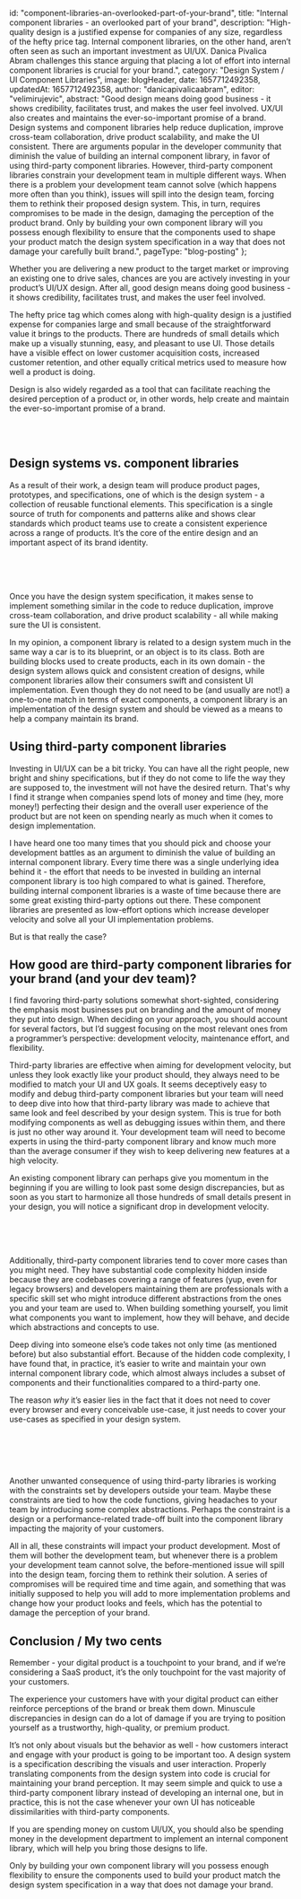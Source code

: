 
  id: "component-libraries-an-overlooked-part-of-your-brand",
  title: "Internal component libraries - an overlooked part of your brand",
  description:
    "High-quality design is a justified expense for companies of any size, regardless of the hefty price tag. Internal component libraries, on the other hand, aren’t often seen as such an important investment as UI/UX. Danica Pivalica Abram challenges this stance arguing that placing a lot of effort into internal component libraries is crucial for your brand.",
  category: "Design System / UI Component Libraries",
  image: blogHeader,
  date: 1657712492358,
  updatedAt: 1657712492358,
  author: "danicapivalicaabram",
  editor: "velimirujevic",
  abstract:
    "Good design means doing good business - it shows credibility, facilitates trust, and makes the user feel involved. UX/UI also creates and maintains the ever-so-important promise of a brand. Design systems and component libraries help reduce duplication, improve cross-team collaboration, drive product scalability, and make the UI consistent. There are arguments popular in the developer community that diminish the value of building an internal component library, in favor of using third-party component libraries. However, third-party component libraries constrain your development team in multiple different ways. When there is a problem your development team cannot solve (which happens more often than you think), issues will spill into the design team, forcing them to rethink their proposed design system. This, in turn, requires compromises to be made in the design, damaging the perception of the product brand. Only by building your own component library will you possess enough flexibility to ensure that the components used to shape your product match the design system specification in a way that does not damage your carefully built brand.",
  pageType: "blog-posting"
};

Whether you are delivering a new product to the target market or improving an existing one to drive sales, chances are you are actively investing in your product’s UI/UX design. After all, good design means doing good business - it shows credibility, facilitates trust, and makes the user feel involved.

The hefty price tag which comes along with high-quality design is a justified expense for companies large and small because of the straightforward value it brings to the products. There are hundreds of small details which make up a visually stunning, easy, and pleasant to use UI. Those details have a visible effect on lower customer acquisition costs, increased customer retention, and other equally critical metrics used to measure how well a product is doing.

Design is also widely regarded as a tool that can facilitate reaching the desired perception of a product or, in other words, help create and maintain the ever-so-important promise of a brand.

<ContentTable tocData={props.toc} />

<br />
<br />

## Design systems vs. component libraries

As a result of their work, a design team will produce product pages, prototypes, and specifications, one of which is the design system - a collection of reusable functional elements. This specification is a single source of truth for components and patterns alike and shows clear standards which product teams use to create a consistent experience across a range of products. It’s the core of the entire design and an important aspect of its brand identity.

<br/>

<ResponsiveImage src={DesignSystemOnMac} alt="An iMac displaying a design system on the screen" />
<br/>
<br/>

Once you have the design system specification, it makes sense to implement something similar in the code to reduce duplication, improve cross-team collaboration, and drive product scalability - all while making sure the UI is consistent.

In my opinion, a component library is related to a design system much in the same way a car is to its blueprint, or an object is to its class. Both are building blocks used to create products, each in its own domain - the design system allows quick and consistent creation of designs, while component libraries allow their consumers swift and consistent UI implementation. Even though they do not need to be (and usually are not!) a one-to-one match in terms of exact components, a component library is an implementation of the design system and should be viewed as a means to help a company maintain its brand.

## Using third-party component libraries

Investing in UI/UX can be a bit tricky. You can have all the right people, new bright and shiny specifications, but if they do not come to life the way they are supposed to, the investment will not have the desired return. That's why I find it strange when companies spend lots of money and time (hey, more money!) perfecting their design and the overall user experience of the product but are not keen on spending nearly as much when it comes to design implementation.

I have heard one too many times that you should pick and choose your development battles as an argument to diminish the value of building an internal component library. Every time there was a single underlying idea behind it - the effort that needs to be invested in building an internal component library is too high compared to what is gained. Therefore, building internal component libraries is a waste of time because there are some great existing third-party options out there. These component libraries are presented as low-effort options which increase developer velocity and solve all your UI implementation problems.

But is that really the case?

## How good are third-party component libraries for your brand (and your dev team)?

I find favoring third-party solutions somewhat short-sighted, considering the emphasis most businesses put on branding and the amount of money they put into design. When deciding on your approach, you should account for several factors, but I’d suggest focusing on the most relevant ones from a programmer’s perspective: development velocity, maintenance effort, and flexibility.

Third-party libraries are effective when aiming for development velocity, but unless they look exactly like your product should, they always need to be modified to match your UI and UX goals. It seems deceptively easy to modify and debug third-party component libraries but your team will need to deep dive into how that third-party library was made to achieve that same look and feel described by your design system. This is true for both modifying components as well as debugging issues within them, and there is just no other way around it. Your development team will need to become experts in using the third-party component library and know much more than the average consumer if they wish to keep delivering new features at a high velocity.

An existing component library can perhaps give you momentum in the beginning if you are willing to look past some design discrepancies, but as soon as you start to harmonize all those hundreds of small details present in your design, you will notice a significant drop in development velocity.

<br/>

<ResponsiveImage src={StrugglingWithTheUi} alt="A man in a white t-shirt sitting in a booth while struggling with something on his laptop" />
<br/>
<br/>

Additionally, third-party component libraries tend to cover more cases than you might need. They have substantial code complexity hidden inside because they are codebases covering a range of features (yup, even for legacy browsers) and developers maintaining them are professionals with a specific skill set who might introduce different abstractions from the ones you and your team are used to. When building something yourself, you limit what components you want to implement, how they will behave, and decide which abstractions and concepts to use.

Deep diving into someone else’s code takes not only time (as mentioned before) but also substantial effort. Because of the hidden code complexity, I have found that, in practice, it’s easier to write and maintain your own internal component library code, which almost always includes a subset of components and their functionalities compared to a third-party one.

The reason *why* it’s easier lies in the fact that it does not need to cover every browser and every conceivable use-case, it just needs to cover your use-cases as specified in your design system.

<br/>

<ResponsiveImage
  src={WorkOrganization}
  alt="A man in a blue plaid shirt doing some work organization by setting different sticky notes next to each other"
/>
<br/>
<br/>

Another unwanted consequence of using third-party libraries is working with the constraints set by developers outside your team. Maybe these constraints are tied to how the code functions, giving headaches to your team by introducing some complex abstractions. Perhaps the constraint is a design or a performance-related trade-off built into the component library impacting the majority of your customers.

All in all, these constraints will impact your product development. Most of them will bother the development team, but whenever there is a problem your development team cannot solve, the before-mentioned issue will spill into the design team, forcing them to rethink their solution. A series of compromises will be required time and time again, and something that was initially supposed to help you will add to more implementation problems and change how your product looks and feels, which has the potential to damage the perception of your brand.

## Conclusion / My two cents

Remember - your digital product is a touchpoint to your brand, and if we’re considering a SaaS product, it’s the only touchpoint for the vast majority of your customers.

The experience your customers have with your digital product can either reinforce perceptions of the brand or break them down. Minuscule discrepancies in design can do a lot of damage if you are trying to position yourself as a trustworthy, high-quality, or premium product.

It’s not only about visuals but the behavior as well - how customers interact and engage with your product is going to be important too. A design system is a specification describing the visuals and user interaction. Properly translating components from the design system into code is crucial for maintaining your brand perception. It may seem simple and quick to use a third-party component library instead of developing an internal one, but in practice, this is not the case whenever your own UI has noticeable dissimilarities with third-party components.

If you are spending money on custom UI/UX, you should also be spending money in the development department to implement an internal component library, which will help you bring those designs to life.

Only by building your own component library will you possess enough flexibility to ensure the components used to build your product match the design system specification in a way that does not damage your brand.


